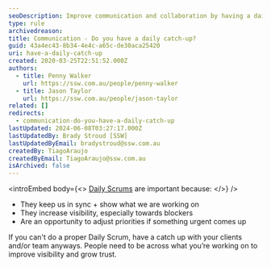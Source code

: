 ```yaml
---
seoDescription: Improve communication and collaboration by having a daily catch-up with your team, clients, or stakeholders to stay informed and aligned.
type: rule
archivedreason:
title: Communication - Do you have a daily catch-up?
guid: 43a4ec43-8b34-4e4c-a65c-de30aca25420
uri: have-a-daily-catch-up
created: 2020-03-25T22:51:52.000Z
authors:
  - title: Penny Walker
    url: https://ssw.com.au/people/penny-walker
  - title: Jason Taylor
    url: https://ssw.com.au/people/jason-taylor
related: []
redirects:
  - communication-do-you-have-a-daily-catch-up
lastUpdated: 2024-06-08T03:27:17.000Z
lastUpdatedBy: Brady Stroud [SSW]
lastUpdatedByEmail: bradystroud@ssw.com.au
createdBy: TiagoAraujo
createdByEmail: TiagoAraujo@ssw.com.au
isArchived: false
---
```


<introEmbed
  body={<>
[Daily Scrums](/methodology-daily-scrums) are important because:
  </>}
/>
- They keep us in sync + show what we are working on
- They increase visibility, especially towards blockers
- Are an opportunity to adjust priorities if something urgent comes up

If you can't do a proper Daily Scrum, have a catch up with your clients and/or team anyways. People need to be across what you’re working on to improve visibility and grow trust.
